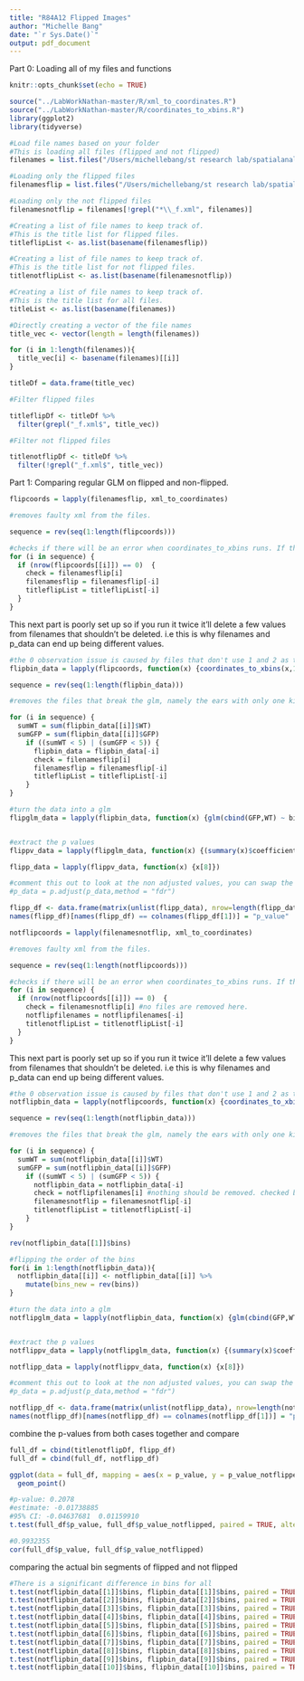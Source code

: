 ```yaml
---
title: "R84A12 Flipped Images"
author: "Michelle Bang"
date: "`r Sys.Date()`"
output: pdf_document
---
```


Part 0: Loading all of my files and functions

```r
knitr::opts_chunk$set(echo = TRUE)

source("../LabWorkNathan-master/R/xml_to_coordinates.R")
source("../LabWorkNathan-master/R/coordinates_to_xbins.R")
library(ggplot2)
library(tidyverse)
```

```r
#Load file names based on your folder
#This is loading all files (flipped and not flipped)
filenames = list.files("/Users/michellebang/st research lab/spatialanalysis/SpatialAnalysisMichelle/flippedimages/male", pattern="*.xml", full.names=TRUE)
```

```r
#Loading only the flipped files
filenamesflip = list.files("/Users/michellebang/st research lab/spatialanalysis/SpatialAnalysisMichelle/flippedimages/male", pattern="*_f.xml", full.names=TRUE)
```

```r
#Loading only the not flipped files
filenamesnotflip = filenames[!grepl("*\\_f.xml", filenames)]
```

```r
#Creating a list of file names to keep track of. 
#This is the title list for flipped files.
titleflipList <- as.list(basename(filenamesflip))
```

```r
#Creating a list of file names to keep track of. 
#This is the title list for not flipped files. 
titlenotflipList <- as.list(basename(filenamesnotflip))
```

```r
#Creating a list of file names to keep track of.
#This is the title list for all files.
titleList <- as.list(basename(filenames))
```

```r
#Directly creating a vector of the file names
title_vec <- vector(length = length(filenames))

for (i in 1:length(filenames)){
  title_vec[i] <- basename(filenames)[[i]]
}
```

```r
titleDf = data.frame(title_vec)
```

```r
#Filter flipped files

titleflipDf <- titleDf %>%
  filter(grepl("_f.xml$", title_vec))
```

```r
#Filter not flipped files

titlenotflipDf <- titleDf %>%
  filter(!grepl("_f.xml$", title_vec))
```



Part 1: Comparing regular GLM on flipped and non-flipped.

```r
flipcoords = lapply(filenamesflip, xml_to_coordinates)

#removes faulty xml from the files. 

sequence = rev(seq(1:length(flipcoords)))

#checks if there will be an error when coordinates_to_xbins runs. If there is, it removes it from filenames 
for (i in sequence) {
  if (nrow(flipcoords[[i]]) == 0)  {
    check = filenamesflip[i] 
    filenamesflip = filenamesflip[-i]
    titleflipList = titleflipList[-i]
  }
}

```

This next part is poorly set up so if you run it twice it'll delete a few values from filenames that shouldn't be deleted. i.e this is why filenames and p_data can end up being different values.

```r
#the 0 observation issue is caused by files that don't use 1 and 2 as their marker numbers which is a requirement for xml_to_coordinates
flipbin_data = lapply(flipcoords, function(x) {coordinates_to_xbins(x,16)} )

sequence = rev(seq(1:length(flipbin_data)))

#removes the files that break the glm, namely the ears with only one kind of kernel allele. At most removes the cases with very few WT or GFP which are by definition odd ears. 

for (i in sequence) {
  sumWT = sum(flipbin_data[[i]]$WT)
  sumGFP = sum(flipbin_data[[i]]$GFP)
    if ((sumWT < 5) | (sumGFP < 5)) {
      flipbin_data = flipbin_data[-i]
      check = filenamesflip[i] 
      filenamesflip = filenamesflip[-i]
      titleflipList = titleflipList[-i]
    }
}

#turn the data into a glm
flipglm_data = lapply(flipbin_data, function(x) {glm(cbind(GFP,WT) ~ bins,family = quasibinomial(link = "logit"), data = x)})


#extract the p values
flippv_data = lapply(flipglm_data, function(x) {(summary(x)$coefficients)})

flipp_data = lapply(flippv_data, function(x) {x[8]})

#comment this out to look at the non adjusted values, you can swap the method by changing 'method = fdr'
#p_data = p.adjust(p_data,method = "fdr")

flipp_df <- data.frame(matrix(unlist(flipp_data), nrow=length(flipp_data), byrow=T))
names(flipp_df)[names(flipp_df) == colnames(flipp_df[1])] = "p_value"

```


```r
notflipcoords = lapply(filenamesnotflip, xml_to_coordinates)

#removes faulty xml from the files. 

sequence = rev(seq(1:length(notflipcoords)))

#checks if there will be an error when coordinates_to_xbins runs. If there is, it removes it from filenames 
for (i in sequence) {
  if (nrow(notflipcoords[[i]]) == 0)  {
    check = filenamesnotflip[i] #no files are removed here.
    notflipfilenames = notflipfilenames[-i]
    titlenotflipList = titlenotflipList[-i]
  }
}

```

This next part is poorly set up so if you run it twice it'll delete a few values from filenames that shouldn't be deleted. i.e this is why filenames and p_data can end up being different values.

```r
#the 0 observation issue is caused by files that don't use 1 and 2 as their marker numbers which is a requirement for xml_to_coordinates
notflipbin_data = lapply(notflipcoords, function(x) {coordinates_to_xbins(x,16)} )

sequence = rev(seq(1:length(notflipbin_data)))

#removes the files that break the glm, namely the ears with only one kind of kernel allele. At most removes the cases with very few WT or GFP which are by definition odd ears. 

for (i in sequence) {
  sumWT = sum(notflipbin_data[[i]]$WT)
  sumGFP = sum(notflipbin_data[[i]]$GFP)
    if ((sumWT < 5) | (sumGFP < 5)) {
      notflipbin_data = notflipbin_data[-i]
      check = notflipfilenames[i] #nothing should be removed. checked below. 
      filenamesnotflip = filenamesnotflip[-i]
      titlenotflipList = titlenotflipList[-i]
    }
}
```

```r
rev(notflipbin_data[[1]]$bins)
```

```r
#flipping the order of the bins
for(i in 1:length(notflipbin_data)){
  notflipbin_data[[i]] <- notflipbin_data[[i]] %>%
    mutate(bins_new = rev(bins))
}
```

```r
#turn the data into a glm
notflipglm_data = lapply(notflipbin_data, function(x) {glm(cbind(GFP,WT) ~ bins_new,family = quasibinomial(link = "logit"), data = x)})


#extract the p values
notflippv_data = lapply(notflipglm_data, function(x) {(summary(x)$coefficients)})

notflipp_data = lapply(notflippv_data, function(x) {x[8]})

#comment this out to look at the non adjusted values, you can swap the method by changing 'method = fdr'
#p_data = p.adjust(p_data,method = "fdr")

notflipp_df <- data.frame(matrix(unlist(notflipp_data), nrow=length(notflipp_data), byrow=T))
names(notflipp_df)[names(notflipp_df) == colnames(notflipp_df[1])] = "p_value_notflipped"

```


combine the p-values from both cases together and compare

```r
full_df = cbind(titlenotflipDf, flipp_df)
full_df = cbind(full_df, notflipp_df)
```

```r
ggplot(data = full_df, mapping = aes(x = p_value, y = p_value_notflipped)) +
  geom_point()
```

```r
#p-value: 0.2078
#estimate: -0.01738885 
#95% CI: -0.04637681  0.01159910
t.test(full_df$p_value, full_df$p_value_notflipped, paired = TRUE, alternative = "two.sided")
```

```r
#0.9932355
cor(full_df$p_value, full_df$p_value_notflipped)
```

comparing the actual bin segments of flipped and not flipped
```r
#There is a significant difference in bins for all
t.test(notflipbin_data[[1]]$bins, flipbin_data[[1]]$bins, paired = TRUE, alternative = "two.sided") 
t.test(notflipbin_data[[2]]$bins, flipbin_data[[2]]$bins, paired = TRUE, alternative = "two.sided") 
t.test(notflipbin_data[[3]]$bins, flipbin_data[[3]]$bins, paired = TRUE, alternative = "two.sided") 
t.test(notflipbin_data[[4]]$bins, flipbin_data[[4]]$bins, paired = TRUE, alternative = "two.sided") 
t.test(notflipbin_data[[5]]$bins, flipbin_data[[5]]$bins, paired = TRUE, alternative = "two.sided") 
t.test(notflipbin_data[[6]]$bins, flipbin_data[[6]]$bins, paired = TRUE, alternative = "two.sided") 
t.test(notflipbin_data[[7]]$bins, flipbin_data[[7]]$bins, paired = TRUE, alternative = "two.sided") 
t.test(notflipbin_data[[8]]$bins, flipbin_data[[8]]$bins, paired = TRUE, alternative = "two.sided") 
t.test(notflipbin_data[[9]]$bins, flipbin_data[[9]]$bins, paired = TRUE, alternative = "two.sided") 
t.test(notflipbin_data[[10]]$bins, flipbin_data[[10]]$bins, paired = TRUE, alternative = "two.sided") 
```